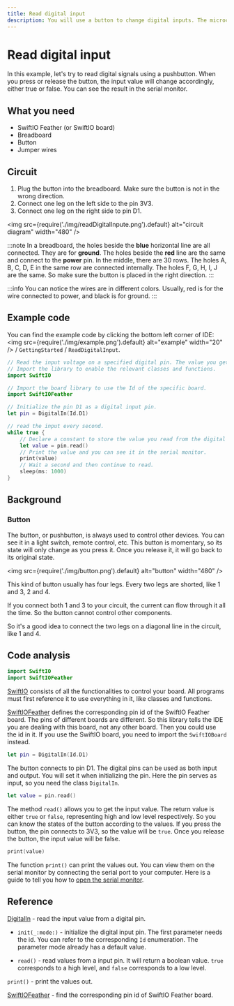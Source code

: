 ```yaml
---
title: Read digital input
description: You will use a button to change digital inputs. The microcontroller reads the value and prints it on the serial monitor. 
---
```


# Read digital input

In this example, let's try to read digital signals using a pushbutton. When you press or release the button, the input value will change accordingly, either true or false. You can see the result in the serial monitor.

## What you need

- SwiftIO Feather (or SwiftIO board)
- Breadboard
- Button
- Jumper wires

## Circuit

1. Plug the button into the breadboard. Make sure the button is not in the wrong direction.
2. Connect one leg on the left side to the pin 3V3. 
3. Connect one leg on the right side to pin D1. 


<img
  src={require('./img/readDigitalInpute.png').default}
  alt="circuit diagram" width="480"
/>

:::note
In a breadboard, the holes beside the **blue** horizontal line are all connected. They are for **ground**. The holes beside the **red** line are the same and connect to the **power** pin. In the middle, there are 30 rows. The holes A, B, C, D, E in the same row are connected internally. The holes F, G, H, I, J are the same. So make sure the button is placed in the right direction.
:::

:::info
You can notice the wires are in different colors. Usually, red is for the wire connected to power, and black is for ground.
:::



## Example code

You can find the example code by clicking the bottom left corner of IDE: <img
  src={require('./img/example.png').default}
  alt="example" width="20"
/> / `GettingStarted` / `ReadDigitalInput`.

``` swift
// Read the input voltage on a specified digital pin. The value you get will be either true or false.
// Import the library to enable the relevant classes and functions.
import SwiftIO

// Import the board library to use the Id of the specific board.
import SwiftIOFeather

// Initialize the pin D1 as a digital input pin.
let pin = DigitalIn(Id.D1)

// read the input every second.
while true {
    // Declare a constant to store the value you read from the digital pin.
    let value = pin.read()
    // Print the value and you can see it in the serial monitor.
    print(value)
    // Wait a second and then continue to read.
    sleep(ms: 1000)
}
```

## Background

### Button

The button, or pushbutton, is always used to control other devices. You can see it in a light switch, remote control, etc. This button is momentary, so its state will only change as you press it. Once you release it, it will go back to its original state.


<img
  src={require('./img/button.png').default}
  alt="button" width="480"
/>

This kind of button usually has four legs. Every two legs are shorted, like 1 and 3, 2 and 4. 

If you connect both 1 and 3 to your circuit, the current can flow through it all the time. So the button cannot control other components.

So it's a good idea to connect the two legs on a diagonal line in the circuit, like 1 and 4.



## Code analysis

``` swift
import SwiftIO
import SwiftIOFeather
```

[SwiftIO](https://swiftioapi.madmachine.io/) consists of all the functionalities to control your board. All programs must first reference it to use everything in it, like classes and functions.

[SwiftIOFeather](https://github.com/madmachineio/MadBoards/blob/main/Sources/SwiftIOFeather/Id.swift) defines the corresponding pin id of the SwiftIO Feather board. The pins of different boards are different. So this library tells the IDE you are dealing with this board, not any other board. Then you could use the id in it. If you use the SwiftIO board, you need to import the `SwiftIOBoard` instead.

``` swift
let pin = DigitalIn(Id.D1)
```
The button connects to pin D1. The digital pins can be used as both input and output. You will set it when initializing the pin. Here the pin serves as input, so you need the class `DigitalIn`.

``` swift
let value = pin.read()
```

The method `read()` allows you to get the input value. The return value is either `true` or `false`, representing high and low level respectively. So you can know the states of the button according to the values. If you press the button, the pin connects to 3V3, so the value will be `true`. Once you release the button, the input value will be false.

``` swift
print(value)
```
The function `print()` can print the values out. You can view them on the serial monitor by connecting the serial port to your computer. Here is a guide to tell you how to [open the serial monitor](../../../how-to/debug.md#step-3-open-serial-monitor-on-the-ide).

## Reference

[DigitalIn](https://swiftioapi.madmachine.io/Classes/DigitalIn.html) - read the input value from a digital pin.

- `init(_:mode:)` - initialize the digital input pin. The first parameter needs the id. You can refer to the corresponding `Id` enumeration. The parameter mode already has a default value.

- `read()` - read values from a input pin. It will return a boolean value. `true` corresponds to a high level, and `false` corresponds to a low level.

`print()` - print the values out.

[SwiftIOFeather](https://github.com/madmachineio/MadBoards/blob/main/Sources/SwiftIOFeather/Id.swift) - find the corresponding pin id of SwiftIO Feather board.